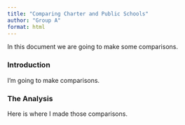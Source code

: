 ```yaml
---
title: "Comparing Charter and Public Schools"
author: "Group A"
format: html
---
```


In this document we are going to make some comparisons.

### Introduction

I'm going to make comparisons.

### The Analysis

Here is where I made those comparisons.
